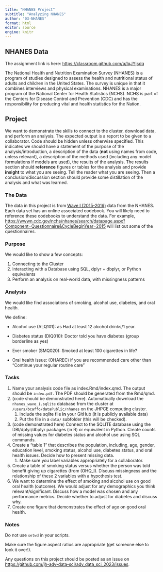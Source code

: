 ```yaml
---
title: "NHANES Project"
subtitle: "Analyzing NHANES"
author: "03-NHANES"
format: html
editor: source
engine: knitr
---
```


## NHANES Data

The assignment link is here: <https://classroom.github.com/a/IqJYjsdq>

The National Health and Nutrition Examination Survey (NHANES) is a program of studies designed to assess the health and nutritional status of adults and children in the United States. The survey is unique in that it combines interviews and physical examinations. NHANES is a major program of the National Center for Health Statistics (NCHS). NCHS is part of the Centers for Disease Control and Prevention (CDC) and has the responsibility for producing vital and health statistics for the Nation.

## Project

We want to demonstrate the skills to connect to the cluster, download data, and perform an analysis. The expected output is a report to be given to a collaborator. Code should be hidden unless otherwise specified. This indicates we should have a statement of the purpose of the analysis/introduction, a description of the data (**not** using names from code, unless relevant), a description of the methods used (including any model formulations if models are used), the results of the analysis. The results section should **reference** figures or tables for the analysis and provide **insight** to what you are seeing. Tell the reader what you are seeing. Then a conclusion/discussion section should provide some distillation of the analysis and what was learned.

### The Data

The data in this project is from [Wave I (2015-2016)](https://wwwn.cdc.gov/nchs/nhanes/continuousnhanes/default.aspx?BeginYear=2015) data from the NHANES. Each data set has an online associated codebook. You will likely need to reference these codebooks to understand the data. For example, <https://wwwn.cdc.gov/nchs/nhanes/search/datapage.aspx?Component=Questionnaire&CycleBeginYear=2015> will list out some of the questionnaires.

### Purpose

We would like to show a few concepts:

1.  Connecting to the Cluster
2.  Interacting with a Database using SQL, dplyr + dbplyr, or Python equivalents
3.  Perform an analysis on real-world data, with missingness patterns

### Analysis

We would like find associations of smoking, alcohol use, diabetes, and oral health.

We define:

-   Alcohol use (ALQ101): as Had at least 12 alcohol drinks/1 year.

-   Diabetes status (DIQ010): Doctor told you have diabetes (group borderline as yes)

-   Ever smoker (SMQ020): Smoked at least 100 cigarettes in life?

-   Oral health issue: (OHAREC) if you are recommended care other than "Continue your regular routine care"

### Tasks

1.  Name your analysis code file as index.Rmd/index.qmd. The output should be `index.pdf`. The PDF should be generated from the Rmd/qmd.
2.  (code should be demonstrated here). Automatically download the `nhanes_wave_i.sqlite` database from the cluster at `/users/bcaffo/dataPublic/nhanes` on the JHPCE computing cluster.
    1.  Include the sqlite file **in** your GitHub (it is publicly available data)
    2.  Put the file in a `data/` subfolder (this will be checked).
3.  (code demonstrated here) Connect to the SQLITE database using the DBI/dplyr/dbplyr packages (in R) or equivalent in Python. Create counts of missing values for diabetes status and alcohol use using SQL commands.
4.  Create a "table 1" that describes the population, including, age, gender, education level, smoking status, alcohol use, diabetes status, and oral health issues. Decide how to present missing data.
    1.  Make sure you label variables appropriately for a collaborator.
5.  Create a table of smoking status versus whether the person was told benefit giving up cigarettes (from (OHQ_I). Discuss missingness and the relationship of these 2 variables with a hypothesis test.
6.  We want to determine the effect of smoking and alcohol use on good oral health (outcome). We would adjust for any demographics you think relevant/significant. Discuss how a model was chosen and any performance metrics. Decide whether to adjust for diabetes and discuss why.
7.  Create one figure that demonstrates the effect of age on good oral health.

### Notes

Do not use `setwd` in your scripts.

Make sure the figure aspect ratios are appropriate (get someone else to look it over!).

Any questions on this project should be posted as an issue on <https://github.com/jh-adv-data-sci/adv_data_sci_2023/issues>.
